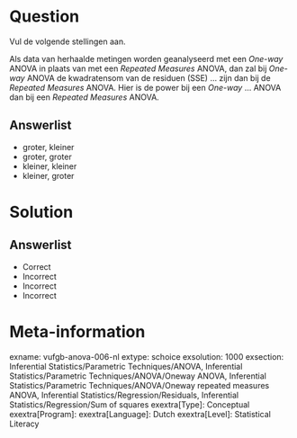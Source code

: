 Question
========

Vul de volgende stellingen aan. 

Als data van herhaalde metingen worden geanalyseerd met een *One-way* ANOVA in plaats van met een *Repeated Measures* ANOVA, dan zal bij *One-way* ANOVA de kwadratensom van de residuen (SSE) ... zijn dan bij de *Repeated Measures* ANOVA. Hier is de power bij een *One-way* ... ANOVA dan bij een *Repeated Measures* ANOVA.
  
Answerlist
----------
* groter, kleiner
* groter, groter
* kleiner, kleiner
* kleiner, groter

Solution
========

Answerlist
----------
* Correct
* Incorrect
* Incorrect
* Incorrect

Meta-information
================
exname: vufgb-anova-006-nl
extype: schoice
exsolution: 1000
exsection: Inferential Statistics/Parametric Techniques/ANOVA, Inferential Statistics/Parametric Techniques/ANOVA/Oneway ANOVA, Inferential Statistics/Parametric Techniques/ANOVA/Oneway repeated measures ANOVA, Inferential Statistics/Regression/Residuals, Inferential Statistics/Regression/Sum of squares
exextra[Type]: Conceptual
exextra[Program]: 
exextra[Language]: Dutch
exextra[Level]: Statistical Literacy